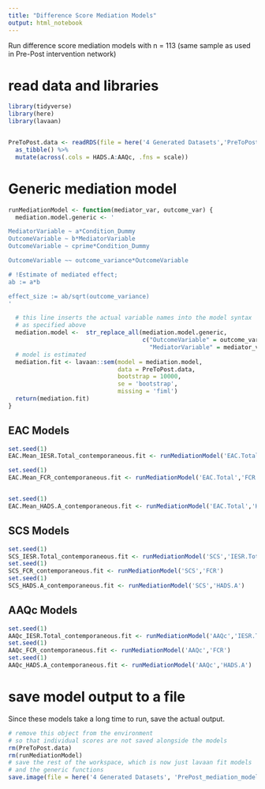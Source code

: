 ```yaml
---
title: "Difference Score Mediation Models"
output: html_notebook
---
```


Run difference score mediation models with n = 113 (same sample as used in Pre-Post intervention network)

# read data and libraries

```r

library(tidyverse)
library(here)
library(lavaan)


PreToPost.data <- readRDS(file = here('4 Generated Datasets','PreToPost.data.rds')) %>%
  as_tibble() %>%
  mutate(across(.cols = HADS.A:AAQc, .fns = scale))

```


# Generic mediation model

```r

runMediationModel <- function(mediator_var, outcome_var) {
  mediation.model.generic <- '

MediatorVariable ~ a*Condition_Dummy
OutcomeVariable ~ b*MediatorVariable
OutcomeVariable ~ cprime*Condition_Dummy

OutcomeVariable ~~ outcome_variance*OutcomeVariable

# !Estimate of mediated effect;
ab := a*b

effect_size := ab/sqrt(outcome_variance)
'

  # this line inserts the actual variable names into the model syntax
  # as specified above
  mediation.model <-  str_replace_all(mediation.model.generic,
                                      c("OutcomeVariable" = outcome_var,
                                        "MediatorVariable" = mediator_var))
  # model is estimated
  mediation.fit <- lavaan::sem(model = mediation.model,
                               data = PreToPost.data,
                               bootstrap = 10000,
                               se = 'bootstrap',
                               missing = 'fiml')
  return(mediation.fit)
}


```

## EAC Models
```r
set.seed(1)
EAC.Mean_IESR.Total_contemporaneous.fit <- runMediationModel('EAC.Total','IESR.Total')

set.seed(1)
EAC.Mean_FCR_contemporaneous.fit <- runMediationModel('EAC.Total','FCR')


set.seed(1)
EAC.Mean_HADS.A_contemporaneous.fit <- runMediationModel('EAC.Total','HADS.A')

```

## SCS Models
```r
set.seed(1)
SCS_IESR.Total_contemporaneous.fit <- runMediationModel('SCS','IESR.Total')
set.seed(1)
SCS_FCR_contemporaneous.fit <- runMediationModel('SCS','FCR')
set.seed(1)
SCS_HADS.A_contemporaneous.fit <- runMediationModel('SCS','HADS.A')
```


## AAQc Models
```r
set.seed(1)
AAQc_IESR.Total_contemporaneous.fit <- runMediationModel('AAQc','IESR.Total')
set.seed(1)
AAQc_FCR_contemporaneous.fit <- runMediationModel('AAQc','FCR')
set.seed(1)
AAQc_HADS.A_contemporaneous.fit <- runMediationModel('AAQc','HADS.A')
```

# save model output to a file

Since these models take a long time to run,
save the actual output.

```r
# remove this object from the environment
# so that individual scores are not saved alongside the models
rm(PreToPost.data)
rm(runMediationModel)
# save the rest of the workspace, which is now just lavaan fit models
# and the generic functions
save.image(file = here('4 Generated Datasets', 'PrePost_mediation_models_difference_score_May30.RData'))
```